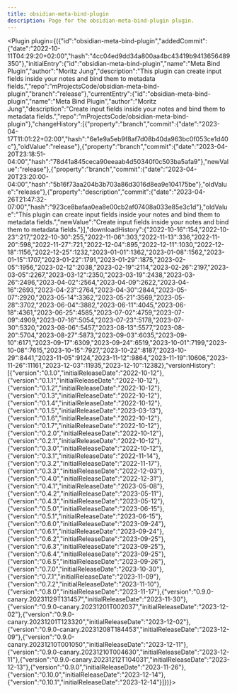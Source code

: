 ---
title: obsidian-meta-bind-plugin
description: Page for the obsidian-meta-bind-plugin plugin.
---


<Plugin plugin={({"id":"obsidian-meta-bind-plugin","addedCommit":{"date":"2022-10-11T04:29:20+02:00","hash":"4cc04ed9dd34a800aa4bc43419b9413656489350"},"initialEntry":{"id":"obsidian-meta-bind-plugin","name":"Meta Bind Plugin","author":"Moritz Jung","description":"This plugin can create input fields inside your notes and bind them to metadata fields.","repo":"mProjectsCode/obsidian-meta-bind-plugin","branch":"release"},"currentEntry":{"id":"obsidian-meta-bind-plugin","name":"Meta Bind Plugin","author":"Moritz Jung","description":"Create input fields inside your notes and bind them to metadata fields.","repo":"mProjectsCode/obsidian-meta-bind-plugin"},"changeHistory":[{"property":"branch","commit":{"date":"2023-04-17T11:01:22+02:00","hash":"6e1e9a5eb9f8af7d08b40da963bc0f053ce1d40c"},"oldValue":"release"},{"property":"branch","commit":{"date":"2023-04-20T23:18:51-04:00","hash":"78d41a845ceca90eeaab4d50340f0c503ba5afa9"},"newValue":"release"},{"property":"branch","commit":{"date":"2023-04-20T23:20:00-04:00","hash":"5b16f73aa204b3b703a86d3016d8ea9e104175be"},"oldValue":"release"},{"property":"description","commit":{"date":"2023-04-26T21:47:32-07:00","hash":"923ce8bafaa0ea8e00cb2af07408a033e85e3c1d"},"oldValue":"This plugin can create input fields inside your notes and bind them to metadata fields.","newValue":"Create input fields inside your notes and bind them to metadata fields."}],"downloadHistory":{"2022-10-16":154,"2022-10-23":217,"2022-10-30":255,"2022-11-06":303,"2022-11-13":336,"2022-11-20":598,"2022-11-27":721,"2022-12-04":895,"2022-12-11":1030,"2022-12-18":1156,"2022-12-25":1232,"2023-01-01":1362,"2023-01-08":1562,"2023-01-15":1707,"2023-01-22":1791,"2023-01-29":1875,"2023-02-05":1956,"2023-02-12":2038,"2023-02-19":2114,"2023-02-26":2197,"2023-03-05":2267,"2023-03-12":2350,"2023-03-19":2438,"2023-03-26":2496,"2023-04-02":2564,"2023-04-09":2622,"2023-04-16":2693,"2023-04-23":2764,"2023-04-30":2844,"2023-05-07":2920,"2023-05-14":3362,"2023-05-21":3569,"2023-05-28":3702,"2023-06-04":3882,"2023-06-11":4045,"2023-06-18":4361,"2023-06-25":4585,"2023-07-02":4759,"2023-07-09":4909,"2023-07-16":5054,"2023-07-23":5178,"2023-07-30":5320,"2023-08-06":5457,"2023-08-13":5577,"2023-08-20":5704,"2023-08-27":5873,"2023-09-03":6035,"2023-09-10":6171,"2023-09-17":6309,"2023-09-24":6519,"2023-10-01":7199,"2023-10-08":7615,"2023-10-15":7927,"2023-10-22":8187,"2023-10-29":8441,"2023-11-05":9124,"2023-11-12":9864,"2023-11-19":10606,"2023-11-26":11161,"2023-12-03":11935,"2023-12-10":12382},"versionHistory":[{"version":"0.1.0","initialReleaseDate":"2022-10-12"},{"version":"0.1.1","initialReleaseDate":"2022-10-12"},{"version":"0.1.2","initialReleaseDate":"2022-10-12"},{"version":"0.1.3","initialReleaseDate":"2022-10-12"},{"version":"0.1.4","initialReleaseDate":"2022-10-12"},{"version":"0.1.5","initialReleaseDate":"2023-03-13"},{"version":"0.1.6","initialReleaseDate":"2022-10-12"},{"version":"0.1.7","initialReleaseDate":"2022-10-12"},{"version":"0.2.0","initialReleaseDate":"2022-10-12"},{"version":"0.2.1","initialReleaseDate":"2022-10-12"},{"version":"0.3.0","initialReleaseDate":"2022-10-12"},{"version":"0.3.1","initialReleaseDate":"2022-11-14"},{"version":"0.3.2","initialReleaseDate":"2022-11-17"},{"version":"0.3.3","initialReleaseDate":"2022-12-03"},{"version":"0.4.0","initialReleaseDate":"2022-12-31"},{"version":"0.4.1","initialReleaseDate":"2023-05-08"},{"version":"0.4.2","initialReleaseDate":"2023-05-11"},{"version":"0.4.3","initialReleaseDate":"2023-05-12"},{"version":"0.5.0","initialReleaseDate":"2023-06-15"},{"version":"0.5.1","initialReleaseDate":"2023-06-15"},{"version":"0.6.0","initialReleaseDate":"2023-09-24"},{"version":"0.6.1","initialReleaseDate":"2023-09-24"},{"version":"0.6.2","initialReleaseDate":"2023-09-25"},{"version":"0.6.3","initialReleaseDate":"2023-09-25"},{"version":"0.6.4","initialReleaseDate":"2023-09-25"},{"version":"0.6.5","initialReleaseDate":"2023-09-26"},{"version":"0.7.0","initialReleaseDate":"2023-10-30"},{"version":"0.7.1","initialReleaseDate":"2023-11-09"},{"version":"0.7.2","initialReleaseDate":"2023-11-10"},{"version":"0.8.0","initialReleaseDate":"2023-11-17"},{"version":"0.9.0-canary.20231129T131457","initialReleaseDate":"2023-11-30"},{"version":"0.9.0-canary.20231201T002037","initialReleaseDate":"2023-12-02"},{"version":"0.9.0-canary.20231201T123320","initialReleaseDate":"2023-12-02"},{"version":"0.9.0-canary.20231208T184453","initialReleaseDate":"2023-12-09"},{"version":"0.9.0-canary.20231210T001050","initialReleaseDate":"2023-12-11"},{"version":"0.9.0-canary.20231210T004630","initialReleaseDate":"2023-12-11"},{"version":"0.9.0-canary.20231212T104031","initialReleaseDate":"2023-12-13"},{"version":"0.9.0","initialReleaseDate":"2023-11-26"},{"version":"0.10.0","initialReleaseDate":"2023-12-14"},{"version":"0.10.1","initialReleaseDate":"2023-12-14"}]})}></Plugin>